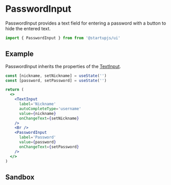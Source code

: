 
# PasswordInput

PasswordInput provides a text field for entering a password with a button to hide the entered text.

```jsx
import { PasswordInput } from from '@startupjs/ui'
```

## Example

PasswordInput inherits the properties of the [TextInput](/docs/forms/TextInput).

```jsx example
const [nickname, setNickname] = useState('')
const [password, setPassword] = useState('')

return (
  <>
    <TextInput
      label='Nickname'
      autoCompleteType='username'
      value={nickname}
      onChangeText={setNickname}
    />
    <Br />
    <PasswordInput
      label='Password'
      value={password}
      onChangeText={setPassword}
    />
  </>
)
```

## Sandbox

<Sandbox Component={PasswordInput} />
